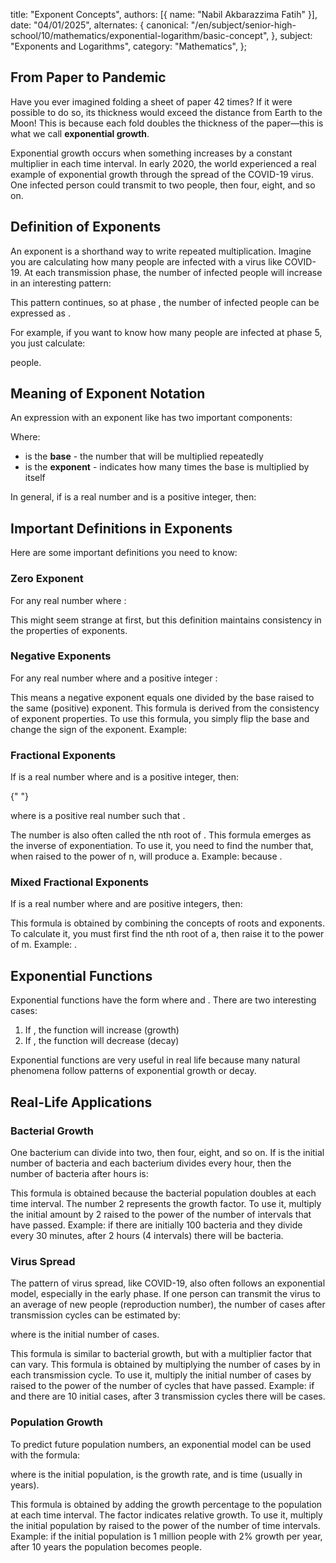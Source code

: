 
  title: "Exponent Concepts",
  authors: [{ name: "Nabil Akbarazzima Fatih" }],
  date: "04/01/2025",
  alternates: {
    canonical:
      "/en/subject/senior-high-school/10/mathematics/exponential-logarithm/basic-concept",
  },
  subject: "Exponents and Logarithms",
  category: "Mathematics",
};

## From Paper to Pandemic

Have you ever imagined folding a sheet of paper 42 times? If it were possible to do so,
its thickness would exceed the distance from Earth to the Moon! This is because each fold doubles
the thickness of the paper—this is what we call **exponential growth**.

Exponential growth occurs when something increases by a constant multiplier in each
time interval. In early 2020, the world experienced a real example of exponential growth through the
spread of the COVID-19 virus. One infected person could transmit to two people, then four, eight, and so on.

## Definition of Exponents

An exponent is a shorthand way to write repeated multiplication. Imagine you are calculating how many
people are infected with a virus like COVID-19. At each transmission phase, the number of infected people
will increase in an interesting pattern:

<BlockMath math="1 = 2^0 \quad 2 = 2^1 \quad 4 = 2 \times 2 = 2^2 \quad 8 = 2 \times 2 \times 2 = 2^3 \quad 16 = 2 \times 2 \times 2 \times 2 = 2^4" />

This pattern continues, so at phase <InlineMath math="n" />, the number of infected people can be expressed
as <InlineMath math="m(n) = 2^n" />.

For example, if you want to know how many people are infected at phase 5, you just calculate:

<InlineMath math="m(5) = 2^5 = 32" /> people.

## Meaning of Exponent Notation

An expression with an exponent like <InlineMath math="a^n" /> has two important components:

<BlockMath math="a^n" />

Where:

- <InlineMath math="a" /> is the **base** - the number that will be multiplied repeatedly
- <InlineMath math="n" /> is the **exponent** - indicates how many times the base
  is multiplied by itself

In general, if <InlineMath math="a" /> is a real number and <InlineMath math="n" /> is a positive integer, then:

<BlockMath math="a^n = \underbrace{a \times a \times a \times \ldots \times a}_{n \text{ factors}}" />

## Important Definitions in Exponents

Here are some important definitions you need to know:

### Zero Exponent

For any real number <InlineMath math="a" /> where <InlineMath math="a \neq 0" />:

<BlockMath math="a^0 = 1" />

This might seem strange at first, but this definition maintains consistency in the properties of exponents.

### Negative Exponents

For any real number <InlineMath math="a" /> where <InlineMath math="a \neq 0" /> and a positive integer <InlineMath math="n" />:

<BlockMath math="a^{-n} = \left(\frac{1}{a}\right)^n = \frac{1}{a^n}" />

This means a negative exponent equals one divided by the base raised to the same (positive) exponent. This formula is derived from the consistency of exponent properties. To use this formula, you simply flip the base and change the sign of the exponent. Example: <InlineMath math="3^{-2} = \frac{1}{3^2} = \frac{1}{9} = 0.111..." />

### Fractional Exponents

If <InlineMath math="a" /> is a real number where <InlineMath math="a \neq 0" /> and <InlineMath math="n" /> is a positive integer, then:

<BlockMath math="a^{\frac{1}{n}} = p" />{" "}

where <InlineMath math="p" /> is a positive real number such that <InlineMath math="p^n = a" />.

The number <InlineMath math="a^{\frac{1}{n}}" /> is also often called the nth root of <InlineMath math="a" />. This formula emerges as the inverse of exponentiation. To use it, you need to find the number that, when raised to the power of n, will produce a. Example: <InlineMath math="16^{\frac{1}{4}} = 2" /> because <InlineMath math="2^4 = 16" />.

### Mixed Fractional Exponents

If <InlineMath math="a" /> is a real number where <InlineMath math="a \neq 0" /> and <InlineMath math="m,n" /> are positive integers, then:

<BlockMath math="a^{\frac{m}{n}} = \left(a^{\frac{1}{n}}\right)^m" />

This formula is obtained by combining the concepts of roots and exponents. To calculate it, you must first find the nth root of a, then raise it to the power of m. Example: <InlineMath math="8^{\frac{2}{3}} = (8^{\frac{1}{3}})^2 = 2^2 = 4" />.

## Exponential Functions

Exponential functions have the form <InlineMath math="f(x) = a^x" /> where <InlineMath math="a > 0" /> and <InlineMath math="a \neq 1" />. There are two interesting cases:

1. If <InlineMath math="a > 1" />, the function will increase (growth)
2. If <InlineMath math="0 < a < 1" />, the function will decrease (decay)

Exponential functions are very useful in real life because many natural phenomena follow patterns of exponential growth or decay.

## Real-Life Applications

### Bacterial Growth

One bacterium can divide into two, then four, eight, and so on. If <InlineMath math="B_0" /> is the initial number of bacteria and each bacterium divides every hour, then the number of bacteria after <InlineMath math="t" /> hours is:

<BlockMath math="B(t) = B_0 \times 2^t" />

This formula is obtained because the bacterial population doubles at each time interval. The number 2 represents the growth factor.
To use it, multiply the initial amount by 2 raised to the power of the number of intervals that have passed. Example: if there are
initially 100 bacteria and they divide every 30 minutes, after 2 hours (4 intervals) there
will be <InlineMath math="100 \times 2^4 = 100 \times 16 = 1,600" /> bacteria.

<BacterialGrowth />

### Virus Spread

The pattern of virus spread, like COVID-19, also often follows an exponential model, especially in the early phase. If one person can transmit the virus to an average of <InlineMath math="R" /> new people (reproduction number), the number of cases after <InlineMath math="n" /> transmission cycles can be estimated by:

<BlockMath math="C(n) = C_0 \times R^n" />

where <InlineMath math="C_0" /> is the initial number of cases.

This formula is similar to bacterial growth, but with a multiplier factor <InlineMath math="R" /> that can vary. This formula is obtained by multiplying the number of cases by <InlineMath math="R" /> in each transmission cycle. To use it, multiply the initial number of cases by <InlineMath math="R" /> raised to the power of the number of cycles that have passed. Example: if <InlineMath math="R = 2.5" /> and there are 10 initial cases, after 3 transmission cycles there will be <InlineMath math="10 \times 2.5^3 = 10 \times 15.625 = 156.25 \approx 156" /> cases.

### Population Growth

To predict future population numbers, an exponential model can be used with the formula:

<BlockMath math="P(t) = P_0 \times (1 + r)^t" />

where <InlineMath math="P_0" /> is the initial population, <InlineMath math="r" /> is the growth rate, and <InlineMath math="t" /> is time (usually in years).

This formula is obtained by adding the growth percentage <InlineMath math="r" /> to the population at each time interval. The factor <InlineMath math="(1+r)" /> indicates relative growth. To use it, multiply the initial population by <InlineMath math="(1+r)" /> raised to the power of the number of time intervals. Example: if the initial population is 1 million people with 2% growth per year, after 10 years the population becomes <InlineMath math="1,000,000 \times (1 + 0.02)^{10} = 1,000,000 \times 1.22 = 1,220,000" /> people.
